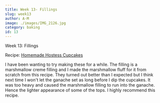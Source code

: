 ```yaml
---
title: Week 13- Fillings
slug: week13
author: A-M
image: ./images/IMG_2126.jpg
category: baking
id: 13
---
```


<div className="main-page-container">
  <p className="main-page-header">Week 13: Fillings</p>
  <p className="sub-header-cream">Recipe:  <a
    className="category-link baking" href="https://www.browneyedbaker.com/homemade-hostess-cupcakes/"
  >
  Homemade Hostess Cupcakes
  </a>  </p>

  <p className="post-text">
 I have been wanting to try making these for a while.  The filling is a marshmallow creme filling and I made the marshmallow fluff for it from scratch from <a className="category-link baking" >this recipe</a>. They turned out better than I expected but I think next time I won't let the ganache set as long before I dip the cupcakes. It was too heavy and caused the marshmallow filling to run into the ganache. Hence the lighter appearance of some of the tops. I highly recommend this recipe.
  </p>

</div>


